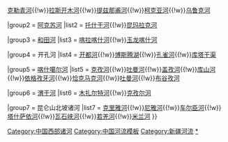 {{Navbox
|name= 塔里木河水系
|title= [[塔里木河|塔里木河水系]]

|group1 = [[叶尔羌河]]
|list1  = [[塔什库尔干河]]{{!w}}[[克勒青河]]{{!w}}[[拉斯开木河]]{{!w}}[[提兹那甫河]]{{!w}}[[柯克亚河]]{{!w}}[[乌鲁克河]]

|group2 = [[阿克苏河]]
|list2  = [[托什干河]]{{!w}}[[昆玛拉克河]]

|group3 = [[和田河]]
|list3  = [[喀拉喀什河]]{{!w}}[[玉龙喀什河]]

|group4 = 开孔河
|list4  = [[开都河]]{{!w}}[[博斯腾湖]]{{!w}}[[孔雀河]]{{!w}}[[库塔干渠]]

|group5 = [[喀什噶尔河]]
|list5  = [[克孜河]]{{!w}}[[吐曼河]]{{!w}}[[盖孜河]]{{!w}}[[库山河]]{{!w}}[[依格孜牙河]]{{!w}}[[恰克马克河]]{{!w}}[[吐曼河]]{{!w}}[[布谷孜河]]

|group6 = [[渭干河]]
|list6  = [[木扎尔特河]]{{!w}}[[克孜尔河]]

|group7 = 昆仑山北坡诸河
|list7  = [[克里雅河]]{{!w}}[[尼雅河]]{{!w}}[[车尔臣河]]{{!w}}[[塔什萨依河]]{{!w}}[[瓦石峡河]]{{!w}}[[若羌河]]{{!w}}[[米兰河]]
}}
[[Category:中国西部诸河]]
<noinclude>
[[Category:中国河流模板]]
[[Category:新疆河流]]
[[Category:塔里木河|*]]
</noinclude>